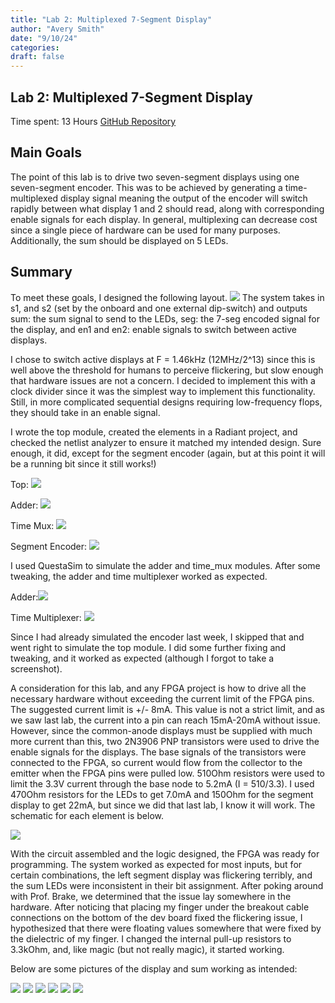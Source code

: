 ```yaml
---
title: "Lab 2: Multiplexed 7-Segment Display"
author: "Avery Smith"
date: "9/10/24"
categories:
draft: false
---
```


## Lab 2: Multiplexed 7-Segment Display
Time spent: 13 Hours
[GitHub Repository](http://localhost:6557/labs/lab2/lab2.html)

## Main Goals
The point of this lab is to drive two seven-segment displays using one seven-segment encoder. This was to be achieved by generating a time-multiplexed display signal meaning the output of the encoder will switch rapidly between what display 1 and 2 should read, along with corresponding enable signals for each display. In general, multiplexing can decrease cost since a single piece of hardware can be used for many purposes. Additionally, the sum should be displayed on 5 LEDs.

## Summary
To meet these goals, I designed the following layout.
![](images/block_diagram.jpg)
The system takes in s1, and s2 (set by the onboard and one external dip-switch) and outputs sum: the sum signal to send to the LEDs, seg: the 7-seg encoded signal for the display, and en1 and en2: enable signals to switch between active displays. 

I chose to switch active displays at F = 1.46kHz (12MHz/2^13) since this is well above the threshold for humans to perceive flickering, but slow enough that hardware issues are not a concern. I decided to implement this with a clock divider since it was the simplest way to implement this functionality. Still, in more complicated sequential designs requiring low-frequency flops, they should take in an enable signal.

I wrote the top module, created the elements in a Radiant project, and checked the netlist analyzer to ensure it matched my intended design. Sure enough, it did, except for the segment encoder (again, but at this point it will be a running bit since it still works!)

Top:
![](images/top_radiant.png)

Adder:
![](images/adder.png)

Time Mux:
![](images/time_mux.png)

Segment Encoder:
![](images/segment_driver.png)

I used QuestaSim to simulate the adder and time_mux modules. After some tweaking, the adder and time multiplexer worked as expected.

Adder:![](images/adder_tb.png)

Time Multiplexer: ![](images/time_mux_tb.png)

Since I had already simulated the encoder last week, I skipped that and went right to simulate the top module. I did some further fixing and tweaking, and it worked as expected (although I forgot to take a screenshot).

A consideration for this lab, and any FPGA project is how to drive all the necessary hardware without exceeding the current limit of the FPGA pins. The suggested current limit is +/- 8mA. This value is not a strict limit, and as we saw last lab, the current into a pin can reach 15mA-20mA without issue. However, since the common-anode displays must be supplied with much more current than this, two 2N3906 PNP transistors were used to drive the enable signals for the displays. The base signals of the transistors were connected to the FPGA, so current would flow from the collector to the emitter when the FPGA pins were pulled low. 510Ohm resistors were used to limit the 3.3V current through the base node to 5.2mA (I = 510/3.3). I used 470Ohm resistors for the LEDs to get 7.0mA and 150Ohm for the segment display to get 22mA, but since we did that last lab, I know it will work. The schematic for each element is below.

![](images/schematic.jpg)

With the circuit assembled and the logic designed, the FPGA was ready for programming. The system worked as expected for most inputs, but for certain combinations, the left segment display was flickering terribly, and the sum LEDs were inconsistent in their bit assignment. After poking around with Prof. Brake, we determined that the issue lay somewhere in the hardware. After noticing that placing my finger under the breakout cable connections on the bottom of the dev board fixed the flickering issue, I hypothesized that there were floating values somewhere that were fixed by the dielectric of my finger. I changed the internal pull-up resistors to 3.3kOhm, and, like magic (but not really magic), it started working.

Below are some pictures of the display and sum working as intended:

![](images/test1.jpg)
![](images/test2.jpg)
![](images/test3.jpg)
![](images/test4.jpg)
![](images/test5.jpg)
![](images/test6.jpg)